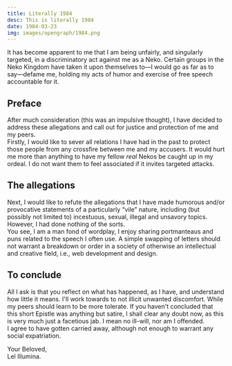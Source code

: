 ```yaml
---
title: Literally 1984
desc: This is literally 1984
date: 1984-03-23
img: images/opengraph/1984.png
---
```


It has become apparent to me that I am being unfairly, and singularly targeted, in a discriminatory act against me as a Neko. Certain groups in the Neko Kingdom have taken it upon themselves to—I would go as far as to say—defame me, holding my acts of humor and exercise of free speech accountable for it.

## Preface

After much consideration (this was an impulsive thought), I have decided to address these allegations and call out for justice and protection of me and my peers.  
Firstly, I would like to sever all relations I have had in the past to protect those people from any crossfire between me and my accusers. It would hurt me more than anything to have my fellow _real_ Nekos be caught up in my ordeal. I do not want them to feel associated if it invites targeted attacks.

## The allegations

Next, I would like to refute the allegations that I have made humorous and/or provocative statements of a particularly “vile” nature, including (but possibly not limited to) incestuous, sexual, illegal and unsavory topics. However, I had done nothing of the sorts.  
You see, I am a man fond of wordplay, I enjoy sharing portmanteaus and puns related to the speech I often use. A simple swapping of letters should not warrant a breakdown or order in a society of otherwise an intellectual and creative field, i.e., web development and design.

## To conclude

All I ask is that you reflect on what has happened, as I have, and understand how little it means. I'll work towards to not illicit unwanted discomfort. While my peers should learn to be more tolerate. If you haven't concluded that this short Epistle was anything but satire, I shall clear any doubt now, as this is very much just a facetious jab. I mean no ill-will, nor am I offended.  
I agree to have gotten carried away, although not enough to warrant any social expatriation.

Your Beloved,  
Lel Illumina.
